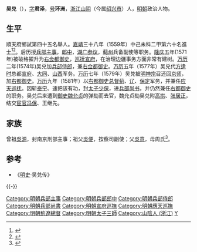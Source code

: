 {{明清人物信息框
| 姓名 = 吳兌
| 原名 =
| 圖片名稱= Wu Dui.png
| 圖片大小 = 200px
| 圖片說明 = 《古圣贤像传略》卷十六之《吳尚書像》
| 最高職務 = 太子太保兵部尚書都察院右都御史
| 國家 = 大明
| 爵位 =
| 籍貫 = [[浙江承宣佈政使司|浙江承宣佈政使司]][[紹興府|紹興府]][[山阴县_(浙江省)|山陰縣]]
| 族裔 = 漢族
| 旗籍 = 
| 字號 = 字君泽，號环洲
| 諡號 = 
| 出生日期 = [[嘉靖|嘉靖]]四年（1525年）
| 出生地點 = [[浙江承宣佈政使司|浙江承宣佈政使司]][[山阴县_(浙江省)|山陰縣]]
| 逝世日期 = [[萬曆|萬曆]]二十四年（1596年）
| 逝世地點 = [[浙江承宣佈政使司|浙江承宣佈政使司]][[山阴县_(浙江省)|山陰縣]]
| 墓葬 =
| 配偶 =
| 親屬 = 
| 出身 = 
*嘉靖三十八年己未科進士出身
| 著作 =
}}
'''吴兑'''（{{bd|1525年||1596年||catIdx=W吴}}），[[表字|字]]'''君泽'''，[[号|号]]'''环洲'''，[[浙江|浙江]][[山阴县_(浙江省)|山阴]]（今属[[绍兴市|绍兴市]]）人，[[明朝|明朝]]政治人物。

==生平==
順天府鄉試第四十五名舉人。[[嘉靖|嘉靖]]三十八年（1559年）中己未科二甲第六十名進士<ref>{{Cite book|title=《皇明贡举考》卷五|author=[[张朝瑞|张朝瑞]]|publisher=《续修四库全书》史部第828册|year=|isbn=|location=|pages=}}</ref><ref>{{Cite book|title=贡举志五种 上|author=鲁小俊，江俊伟著|publisher=武汉：武汉大学出版社|year=2009|isbn=978-7-307-07043-1|location=|pages=}}</ref>。后历授[[兵部|兵部]][[主事|主事]]，[[郎中|郎中]]，[[湖广|湖广]][[参议|参议]]，[[蓟州|蓟州]]兵备副使等职务。[[隆庆_(明朝)|隆庆]]五年(1571年)被破格擢升为[[右佥都御史|右佥都御史]]，[[巡抚|巡抚]][[宣府|宣府]]，在治理边疆事务方面非常有建树。[[万历|万历]]二年(1574年)吴兑加[[兵部侍郎|兵部侍郎]]，兼[[右佥都御史|右佥都御史]]。[[万历|万历]]五年（1577年）吴兑代[[方逢时|方逢时]]总都[[宣府|宣府]]、[[大同市|大同]]、[[山西|山西]]军务。[[万历|万历]]七年（1579年）吴兑被[[明神宗|明神宗]]召还回[[京师|京师]]，加[[右都御史|右都御史]]。[[万历|万历]]九年（1581年）以[[右都御史|右都御史]][[总督|总督]][[蓟州|蓟]]、[[辽東|辽]]、[[保定|保定]]军务，并兼任[[应天巡抚|应天巡抚]]。因斩[[泰宁县|泰宁]]、速把该有功，封[[太子少保|太子少保]]，进[[兵部尚书|兵部尚书]]，并仍然兼任[[右都御史|右都御史]]的职务。吴兑后来遭到[[御史|御史]][[魏允贞|魏允贞]]的弹劾而去官，魏允贞劾吴兑附[[高拱|高拱]]、[[张居正|张居正]]，结交[[宦官|宦官]][[冯保|冯保]]、王继先。

== 家族 ==
曾祖[[吳源|吳源]]，封南京刑部主事；祖父[[吳便|吳便]]，按察司副使；父[[吳意|吳意]]，母周氏<ref>{{Cite book|title=天一阁藏明代科举录选刊 登科录 点校本|author=龚延明主编|publisher=宁波出版社|year=2016|isbn=978-7-5526-2320-8|location=宁波|pages=|quote=《天一閣藏明代科舉錄選刊.登科錄》之《嘉靖三十八年己未科登科錄》}}</ref>。

==参考==
{{reflist}}
* 《[[明史|明史]]·吴兑传》

{{-}}
{{start box}}
{{s-off}}
{{succession box|[[梁夢龍|梁夢龍]]|[[周詠|周詠]]|[[薊遼總督|薊遼總督]]<br><small>總督薊遼保定等處軍務</small>|<small>萬曆九年四月辛亥－萬曆十年十一月乙卯<br />（1581年5月20日－1582年11月25日）</small>}}
{{end box}}

{{嘉靖三十八年己未科殿試金榜}}

{{Authority control}}
{{DEFAULTSORT:Wu吳}}
[[Category:明朝兵部主事|Category:明朝兵部主事]]
[[Category:明朝兵部郎中|Category:明朝兵部郎中]]
[[Category:明朝兵部侍郎|Category:明朝兵部侍郎]]
[[Category:明朝兵部尚書|Category:明朝兵部尚書]]
[[Category:明朝宣府巡撫|Category:明朝宣府巡撫]]
[[Category:明朝應天巡撫|Category:明朝應天巡撫]]
[[Category:明朝薊遼總督|Category:明朝薊遼總督]]
[[Category:明朝太子三師|Category:明朝太子三師]]
[[Category:山陰人_(浙江)|Category:山陰人 (浙江)]]
[[Category:吴姓|Y]]
